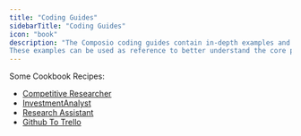 ```yaml
---
title: "Coding Guides"
sidebarTitle: "Coding Guides"
icon: "book"
description: "The Composio coding guides contain in-depth examples and code. 
These examples can be used as reference to better understand the core principles and applications of composio."
---
```

Some Cookbook Recipes:
- [Competitive Researcher](CompetitorResearcher)
- [InvestmentAnalyst](/guides/examples/InvestmentAnalyst)
- [Research Assistant](/guides/examples/ResearchAssistant)
- [Github To Trello](/guides/examples/github-trello)
